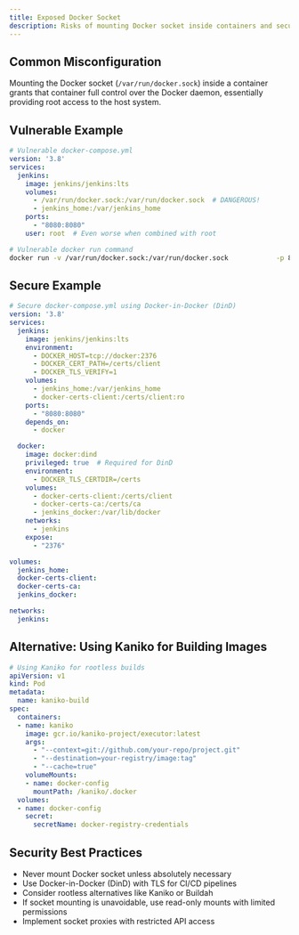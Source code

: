 ```yaml
---
title: Exposed Docker Socket
description: Risks of mounting Docker socket inside containers and secure alternatives
---
```


## Common Misconfiguration

Mounting the Docker socket (`/var/run/docker.sock`) inside a container grants that container full control over the Docker daemon, essentially providing root access to the host system.

## Vulnerable Example

```yaml
# Vulnerable docker-compose.yml
version: '3.8'
services:
  jenkins:
    image: jenkins/jenkins:lts
    volumes:
      - /var/run/docker.sock:/var/run/docker.sock  # DANGEROUS!
      - jenkins_home:/var/jenkins_home
    ports:
      - "8080:8080"
    user: root  # Even worse when combined with root
```

```bash
# Vulnerable docker run command
docker run -v /var/run/docker.sock:/var/run/docker.sock            -p 8080:8080            jenkins/jenkins:lts
```

## Secure Example

```yaml
# Secure docker-compose.yml using Docker-in-Docker (DinD)
version: '3.8'
services:
  jenkins:
    image: jenkins/jenkins:lts
    environment:
      - DOCKER_HOST=tcp://docker:2376
      - DOCKER_CERT_PATH=/certs/client
      - DOCKER_TLS_VERIFY=1
    volumes:
      - jenkins_home:/var/jenkins_home
      - docker-certs-client:/certs/client:ro
    ports:
      - "8080:8080"
    depends_on:
      - docker

  docker:
    image: docker:dind
    privileged: true  # Required for DinD
    environment:
      - DOCKER_TLS_CERTDIR=/certs
    volumes:
      - docker-certs-client:/certs/client
      - docker-certs-ca:/certs/ca
      - jenkins_docker:/var/lib/docker
    networks:
      - jenkins
    expose:
      - "2376"

volumes:
  jenkins_home:
  docker-certs-client:
  docker-certs-ca:
  jenkins_docker:

networks:
  jenkins:
```

## Alternative: Using Kaniko for Building Images

```yaml
# Using Kaniko for rootless builds
apiVersion: v1
kind: Pod
metadata:
  name: kaniko-build
spec:
  containers:
  - name: kaniko
    image: gcr.io/kaniko-project/executor:latest
    args:
      - "--context=git://github.com/your-repo/project.git"
      - "--destination=your-registry/image:tag"
      - "--cache=true"
    volumeMounts:
    - name: docker-config
      mountPath: /kaniko/.docker
  volumes:
  - name: docker-config
    secret:
      secretName: docker-registry-credentials
```

## Security Best Practices

- Never mount Docker socket unless absolutely necessary  
- Use Docker-in-Docker (DinD) with TLS for CI/CD pipelines  
- Consider rootless alternatives like Kaniko or Buildah  
- If socket mounting is unavoidable, use read-only mounts with limited permissions  
- Implement socket proxies with restricted API access  
